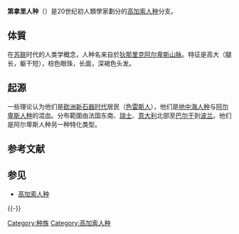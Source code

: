 '''第拿里人种'''（{{lang-en|'''Dinaric race'''}}）是20世纪初人類學家劃分的[[高加索人种|高加索人种]]分支。

==体質 ==
在[[苏联|苏联]]时代的人类学概念，人种名来自於[[狄那里克阿尔卑斯山脉|狄那里克阿尔卑斯山脉]]。特征是高大（腿长，躯干短），棕色眼珠，长面，深褐色头发。



==起源==
一些理论认为他们是[[欧洲|欧洲]][[新石器时代|新石器时代]]居民（[[色雷斯人|色雷斯人]]），他们是[[地中海人种|地中海人种]]与[[阿尔卑斯人种|阿尔卑斯人种]]的混血。分布範圍由法国东南、[[瑞士|瑞士]]、[[意大利|意大利]]北部至[[巴尔干|巴尔干]]到[[波兰|波兰]]。他们是阿尔卑斯人种另一种特化类型。

== 参考文献 ==
{{Reflist}}

== 参见 ==
* [[高加索人种|高加索人种]]

{{-}}
{{种族的划分}}
 
[[Category:种族|Category:种族]]
[[Category:高加索人种|Category:高加索人种]]